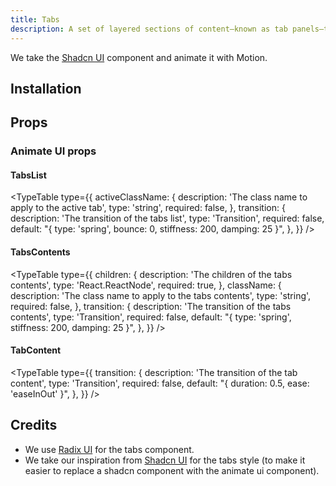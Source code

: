 ```yaml
---
title: Tabs
description: A set of layered sections of content—known as tab panels—that are displayed one at a time.
---
```


We take the [Shadcn UI](https://ui.shadcn.com/docs/components/tabs) component and animate it with Motion.

<ComponentPreview name="radix-tabs-demo" />

## Installation

<ComponentInstallation name="radix-tabs" />

## Props

<div className="flex flex-row gap-x-3">
  <ExternalLink
    href="https://www.radix-ui.com/primitives/docs/components/tabs"
    text="Docs"
  />
  <ExternalLink
    href="https://www.radix-ui.com/primitives/docs/components/tabs#api-reference"
    text="API Reference"
  />
</div>

### Animate UI props

#### TabsList

<TypeTable
  type={{
    activeClassName: {
      description: 'The class name to apply to the active tab',
      type: 'string',
      required: false,
    },
    transition: {
      description: 'The transition of the tabs list',
      type: 'Transition',
      required: false,
      default: "{ type: 'spring', bounce: 0, stiffness: 200, damping: 25 }",
    },
  }}
/>

#### TabsContents

<TypeTable
  type={{
    children: {
      description: 'The children of the tabs contents',
      type: 'React.ReactNode',
      required: true,
    },
    className: {
      description: 'The class name to apply to the tabs contents',
      type: 'string',
      required: false,
    },
    transition: {
      description: 'The transition of the tabs contents',
      type: 'Transition',
      required: false,
      default: "{ type: 'spring', stiffness: 200, damping: 25 }",
    },
  }}
/>

#### TabContent

<TypeTable
  type={{
    transition: {
      description: 'The transition of the tab content',
      type: 'Transition',
      required: false,
      default: "{ duration: 0.5, ease: 'easeInOut' }",
    },
  }}
/>

## Credits

- We use [Radix UI](https://www.radix-ui.com/primitives/docs/components/tabs) for the tabs component.
- We take our inspiration from [Shadcn UI](https://ui.shadcn.com/docs/components/tabs) for the tabs style (to make it easier to replace a shadcn component with the animate ui component).

